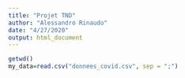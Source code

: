 ```yaml
---
title: "Projet TND"
author: "Alessandro Rinaudo"
date: "4/27/2020"
output: html_document
---
```


```r
getwd()
my_data=read.csv("donnees_covid.csv", sep = ";")
```

